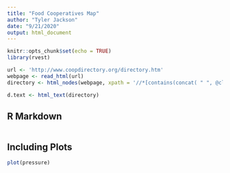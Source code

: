 ```yaml
---
title: "Food Cooperatives Map"
author: "Tyler Jackson"
date: "9/21/2020"
output: html_document
---
```


```r
knitr::opts_chunk$set(echo = TRUE)
library(rvest)

url <- 'http://www.coopdirectory.org/directory.htm'
webpage <- read_html(url)
directory <- html_nodes(webpage, xpath = '//*[contains(concat( " ", @class, " " ), concat( " ", "phone", " " ))] | //*[contains(concat( " ", @class, " " ), concat( " ", "address", " " ))] | //a')

d.text <- html_text(directory)
```

## R Markdown

```r
```

## Including Plots



```r
plot(pressure)
```


